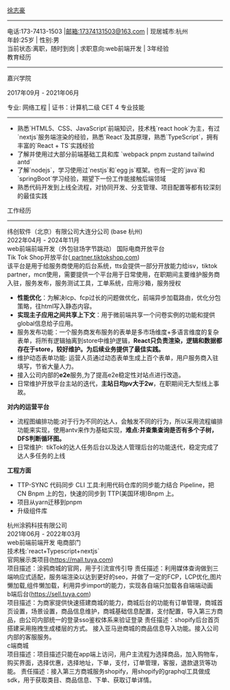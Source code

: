 <headerWrapper>
  <userName> <a target="_blank" href="https://resume-xzh.vercel.app">徐志豪</a> </userName>
  <hr />
  <headerInfoWrapper>
    <div>
      电话:173-7413-1503 |<a href="mailto:17374131503@163.com">邮箱:17374131503@163.com</a> | 现居城市:杭州
    </div>
    <div>年龄:25岁 | 性别:男 </div>
    <div>当前状态:离职，随时到岗 | 求职意向:web前端开发 | 3年经验</div>
  </headerInfoWrapper>
</headerWrapper>
<layer>
  <layerHeader> 教育经历 </layerHeader>
  <hr />
  <college>
    <educationalInfo>
      <p>嘉兴学院</p>
      <p>2017年09月 - 2021年06月</p>
    </educationalInfo>
    专业: 网络工程 | 证书：计算机二级 CET 4
  </college>
</layer>
<layer>
  <layerHeader> 专业技能 </layerHeader>
  <hr />
  <ul>
    <li> 熟悉`HTML5、CSS、JavaScript`前端知识，技术栈`react hook`为主，有过`nextjs`服务端渲染的经验，熟悉`React`及其原理，熟悉`TypeScript`，拥有丰富的`React + TS`实践经验</li>
    <li> 了解并使用过大部分前端基础工具和库 `webpack pnpm zustand tailwind antd`</li>
    <li> 了解`nodejs`，学习使用过`nestjs`和`egg js`框架。也有一定的`java`和`springBoot`学习经验，期望下一份工作能接触后端领域</li>
    <li> 熟悉代码开发到上线全流程，对协同开发、分支管理、项目配置等都有较深刻的最佳实践</li>
  </ul>
</layer>

<layer>
  <layerHeader> 工作经历 </layerHeader>
  <hr />
  <company>
    <div className="flex items-center justify-between">
      <companyName> 纬创软件（北京）有限公司大连分公司 (base 杭州) </companyName>
      <div>2022年04月 - 2024年11月</div>
    </div>
    web前端前端开发（外包驻场字节跳动） 国际电商开放平台
  </company>
  <div className="ml-2">
    <div className="mt-1 font-bold">
      Tik Tok Shop开放平台(<a target="_blank" href="https://partner.tiktokshop.com" className="blue">
        partner.tiktokshop.com</a>)
    </div>
    该平台是用于给服务商使用的后台系统，tts会提供一部分开放能力给isv，tiktok partner，mcn使用，需要提供一个平台用于日常使用，在职期间主要维护服务商入驻，服务发布，服务测试工具，工单系统，应用沙箱，服务授权
    <ul>
      <li>
        <b>性能优化</b>：为解决lcp、fcp过长的问题做优化，前端异步加载路由，优化分包策略，往html写入静态内容。
      </li>
      <li>
        <b>实现主子应用之间共享上下文</b>：用于微前端共享一个问卷实例的功能和提供global信息给子应用。
      </li>
      <li>
        服务发布功能：一个服务商发布服务的表单是多市场维度+多语言维度的复杂表单，将所有逻辑抽离到store中维护逻辑，<b>React只负责渲染，逻辑和数据都存在于store，较好维护。为后续业务提供了最佳实践。</b>
      </li>
      <li>维护动态表单功能: 运营人员通过动态表单生成上百个表单，用户服务商入驻填写，节省大量人力。</li>
      <li>
        接入公司内部的<b>e2e</b>服务,为了提高e2e稳定性对站点进行改造。
      </li>
      <li>
        日常维护开放平台主站的迭代，<b>主站日均pv大于2w</b>，在职期间无大型线上事故。
      </li>
    </ul>
    <div>
      <div className="mt-1">
        <b>对内的运营平台</b>
      </div>
      <ul>
        <li>
          流程图编排功能:对于行为不同的达人，会触发不同的行为，所以采用流程编排功能来实现，使用antv来作为基础实现，<b>难点:并查集查询是否有多个子树，DFS判断循环图。</b>
        </li>
        <li>日常维护:  tikTok的达人任务后台以及达人管理后台的功能迭代，稳定完成了达人多任务的上线</li>
      </ul>
    </div>
    <div>
      <div className="mt-1">
        <b>工程方面</b>
      </div>
      <ul>
        <li>TTP-SYNC 代码同步 CLI 工具:利用代码仓库的同步能力结合 Pipeline，把 CN Bnpm 上的包，快速的同步到 TTP(美国环境)Bnpm 上。</li>
        <li>项目从yarn迁移到pnpm</li>
        <li>升级组件库</li>
      </ul>
    </div>
  </div>
  <company>
    <div className="flex items-center justify-between">
      <companyName> 杭州涂鸦科技有限公司 </companyName>
      <div>2021年06月 - 2022年03月</div>
    </div>
    web前端前端开发 电商部门
  </company>
  <div className="ml-2">
    技术栈:`react+Typescript+nextjs`
    <div className="mt-1 font-bold">
      官网展示类项目(<a className="blue" href="https://mall.tuya.com" target="_blank">https://mall.tuya.com</a>)
    </div>
    项目描述：涂鸦商城的官网，用于引流宣传引导 
    责任描述：利用媒体查询做到三端响应式适配，服务端渲染以达到更好的seo，并做了一定的FCP，LCP优化,图片懒加载,组件懒加载，利用异步import的能力，实现各自端只加载各自端端动画 
    <div className="mt-1 font-bold">
      b端后台(<a className="blue" href="https://sell.tuya.com" target="_blank">https://sell.tuya.com</a>)
    </div>
    项目描述：为商家提供快速搭建商城的能力，商城后台的功能有订单管理，商城首页设置，场景设置，商品信息维护，商城基础信息配置，支付配置，导入第三方商品，由公司内部统一的登录sso鉴权体系来验证登录 责任描述：shopify后台首页搭建采用拖拽生成楼层的方式。 接入亚马逊商城的商品信息导入功能。接入公司内部的客服服务。 
    <div className="mt-1 font-bold">
    c端商城
    </div>
    项目描述：项目描述只能在app端上访问，用户主流程为选择商品，加入购物车，购买界面，选择优惠，选择地址，下单，支付，订单管理，客服，退款退货等功能。 
    责任描述：接入第三方商城服务shopify，用shopify的graphql工具做成sdk，用于获取类目、商品信息、下单、获取订单详情。
  </div>
</layer>
